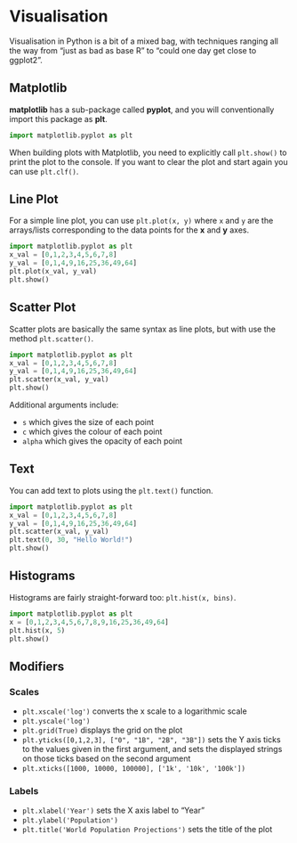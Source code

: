 # Visualisation

Visualisation in Python is a bit of a mixed bag, with techniques ranging all 
the way from "just as bad as base R" to "could one day get close to ggplot2".

## Matplotlib

**matplotlib** has a sub-package called **pyplot**, and you will conventionally 
import this package as **plt**.

```python
import matplotlib.pyplot as plt
```

When building plots with Matplotlib, you need to explicitly call `plt.show()` 
to print the plot to the console. If you want to clear the plot and start again
you can use `plt.clf()`.

## Line Plot

For a simple line plot, you can use `plt.plot(x, y)` where `x` and `y` are the
arrays/lists corresponding to the data points for the **x** and **y** axes. 

```python
import matplotlib.pyplot as plt
x_val = [0,1,2,3,4,5,6,7,8]
y_val = [0,1,4,9,16,25,36,49,64]
plt.plot(x_val, y_val)
plt.show()
```

## Scatter Plot

Scatter plots are basically the same syntax as line plots, but with use the
method `plt.scatter()`.

```python
import matplotlib.pyplot as plt
x_val = [0,1,2,3,4,5,6,7,8]
y_val = [0,1,4,9,16,25,36,49,64]
plt.scatter(x_val, y_val)
plt.show()
```

Additional arguments include:

* `s` which gives the size of each point
* `c` which gives the colour of each point
* `alpha` which gives the opacity of each point

## Text

You can add text to plots using the `plt.text()` function.

```python
import matplotlib.pyplot as plt
x_val = [0,1,2,3,4,5,6,7,8]
y_val = [0,1,4,9,16,25,36,49,64]
plt.scatter(x_val, y_val)
plt.text(0, 30, "Hello World!")
plt.show()
```

## Histograms

Histograms are fairly straight-forward too: `plt.hist(x, bins)`.

```python
import matplotlib.pyplot as plt
x = [0,1,2,3,4,5,6,7,8,9,16,25,36,49,64]
plt.hist(x, 5)
plt.show()
```

## Modifiers

### Scales

* `plt.xscale('log')` converts the x scale to a logarithmic scale
* `plt.yscale('log')`
* `plt.grid(True)` displays the grid on the plot
* `plt.yticks([0,1,2,3], ["0", "1B", "2B", "3B"])` sets the Y axis ticks to the
  values given in the first argument, and sets the displayed strings on those
  ticks based on the second argument
* `plt.xticks([1000, 10000, 100000], ['1k', '10k', '100k'])`

### Labels

* `plt.xlabel('Year')` sets the X axis label to "Year"
* `plt.ylabel('Population')`
* `plt.title('World Population Projections')` sets the title of the plot


